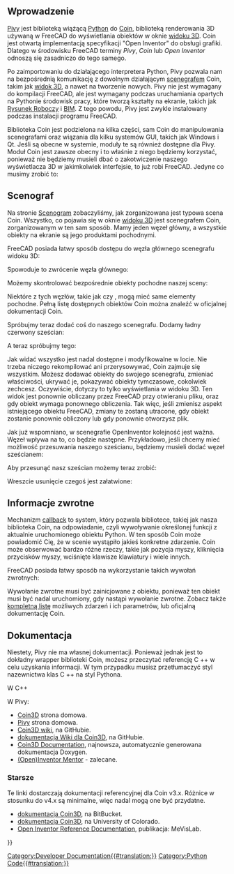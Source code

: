 <languages/>

{{Docnav/pl
|[[Scenegraph/pl|Scenogram]]
|[[PySide/pl|PySide]]
}}

{{TOCright}}

<span id="Introduction"></span>
==Wprowadzenie==

[[Pivy/pl|Pivy]] jest biblioteką wiążącą [[Python/pl|Python]] do [https://github.com/coin3d Coin], biblioteką renderowania 3D używaną w FreeCAD do wyświetlania obiektów w oknie [[3D_view/pl|widoku 3D]]. Coin jest otwartą implementacją specyfikacji "Open Inventor" do obsługi grafiki. Dlatego w środowisku FreeCAD terminy ''Pivy'', ''Coin'' lub ''Open Inventor'' odnoszą się zasadniczo do tego samego.

Po zaimportowaniu do działającego interpretera Python, Pivy pozwala nam na bezpośrednią komunikację z dowolnym działającym [[Scenegraph/pl|scenegrafem]] Coin, takim jak [[3D_view/pl|widok 3D]], a nawet na tworzenie nowych. Pivy nie jest wymagany do kompilacji FreeCAD, ale jest wymagany podczas uruchamiania opartych na Pythonie środowisk pracy, które tworzą kształty na ekranie, takich jak [[Draft_Workbench/pl|Rysunek Roboczy]] i [[BIM_Workbench/pl|BIM]]. Z tego powodu, Pivy jest zwykle instalowany podczas instalacji programu FreeCAD.

Biblioteka Coin jest podzielona na kilka części, sam Coin do manipulowania scenegrafami oraz wiązania dla kilku systemów GUI, takich jak Windows i Qt. Jeśli są obecne w systemie, moduły te są również dostępne dla Pivy. Moduł Coin jest zawsze obecny i to właśnie z niego będziemy korzystać, ponieważ nie będziemy musieli dbać o zakotwiczenie naszego wyświetlacza 3D w jakimkolwiek interfejsie, to już robi FreeCAD. Jedyne co musimy zrobić to:

{{Code|code=
from pivy import coin
}}

<span id="Scenegraph"></span>
==Scenograf==

Na stronie [[Scenegraph/pl|Scenogram]] zobaczyliśmy, jak zorganizowana jest typowa scena Coin. Wszystko, co pojawia się w oknie [[3D_view/pl|widoku 3D]] jest scenegrafem Coin, zorganizowanym w ten sam sposób. Mamy jeden węzeł główny, a wszystkie obiekty na ekranie są jego produktami pochodnymi.

FreeCAD posiada łatwy sposób dostępu do węzła głównego scenegrafu widoku 3D:

{{Code|code=
sg = FreeCADGui.ActiveDocument.ActiveView.getSceneGraph()
print(sg)
}}

Spowoduje to zwrócenie węzła głównego:

{{Code|code=
<pivy.coin.SoSelection; proxy of <Swig Object of type 'SoSelection *' at 0x360cb60> >
}}

Możemy skontrolować bezpośrednie obiekty pochodne naszej sceny:

{{Code|code=
for node in sg.getChildren():
    print(node)
}}

Niektóre z tych węzłów, takie jak {{incode|SoSeparator}} czy {{incode|SoGroup}}, mogą mieć same elementy pochodne. Pełną listę dostępnych obiektów Coin można znaleźć w oficjalnej dokumentacji Coin.

Spróbujmy teraz dodać coś do naszego scenegrafu. Dodamy ładny czerwony sześcian:

{{Code|code=
col = coin.SoBaseColor()
col.rgb = (1, 0, 0)
cub = coin.SoCube()
myCustomNode = coin.SoSeparator()
myCustomNode.addChild(col)
myCustomNode.addChild(cub)
sg.addChild(myCustomNode)
}}

A teraz spróbujmy tego:

{{Code|code=
col.rgb = (1, 1, 0)
}}

Jak widać wszystko jest nadal dostępne i modyfikowalne w locie. Nie trzeba niczego rekompilować ani przerysowywać, Coin zajmuje się wszystkim. Możesz dodawać obiekty do swojego scenegrafu, zmieniać właściwości, ukrywać je, pokazywać obiekty tymczasowe, cokolwiek zechcesz. Oczywiście, dotyczy to tylko wyświetlania w widoku 3D. Ten widok jest ponownie obliczany przez FreeCAD przy otwieraniu pliku, oraz gdy obiekt wymaga ponownego obliczenia. Tak więc, jeśli zmienisz aspekt istniejącego obiektu FreeCAD, zmiany te zostaną utracone, gdy obiekt zostanie ponownie obliczony lub gdy ponownie otworzysz plik.

Jak już wspomniano, w scenegrafie OpenInventor kolejność jest ważna. Węzeł wpływa na to, co będzie następne. Przykładowo, jeśli chcemy mieć możliwość przesuwania naszego sześcianu, będziemy musieli dodać węzeł {{incode|SoTranslation}} {{Emphasis|przed}} sześcianem:

{{Code|code=
col = coin.SoBaseColor()
col.rgb = (1, 0, 0)
trans = coin.SoTranslation()
trans.translation.setValue([0, 0, 0])
cub = coin.SoCube()
myCustomNode = coin.SoSeparator()
myCustomNode.addChild(col)
myCustomNode.addChild(trans)
myCustomNode.addChild(cub)
sg.addChild(myCustomNode)
}}

Aby przesunąć nasz sześcian możemy teraz zrobić:

{{Code|code=
trans.translation.setValue([2, 0, 0])
}}

Wreszcie usunięcie czegoś jest załatwione:

{{Code|code=
sg.removeChild(myCustomNode)
}}
{{Top}}
<span id="Callbacks"></span>
==Informacje zwrotne==

Mechanizm [https://en.wikipedia.org/wiki/Callback_%28computer_science%29 callback] to system, który pozwala bibliotece, takiej jak nasza biblioteka Coin, na odpowiadanie, czyli wywoływanie określonej funkcji z aktualnie uruchomionego obiektu Python. W ten sposób Coin może powiadomić Cię, że w scenie wystąpiło jakieś konkretne zdarzenie. Coin może obserwować bardzo różne rzeczy, takie jak pozycja myszy, kliknięcia przycisków myszy, wciśnięte klawisze klawiatury i wiele innych.

FreeCAD posiada łatwy sposób na wykorzystanie takich wywołań zwrotnych:

{{Code|code=
from pivy import coin

class ButtonTest:
    def __init__(self):
        self.view = FreeCADGui.ActiveDocument.ActiveView
        self.callback = self.view.addEventCallbackPivy(coin.SoMouseButtonEvent.getClassTypeId(), self.getMouseClick) 

    def getMouseClick(self, event_cb):
        event = event_cb.getEvent()
        if event.getState() == coin.SoMouseButtonEvent.DOWN:
            print("Alert!!! A mouse button has been improperly clicked!!!")
            self.view.removeEventCallbackPivy(coin.SoMouseButtonEvent.getClassTypeId(), self.callback)

ButtonTest()
}}

Wywołanie zwrotne musi być zainicjowane z obiektu, ponieważ ten obiekt musi być nadal uruchomiony, gdy nastąpi wywołanie zwrotne.
Zobacz także [[Code_snippets/pl#Obserwowanie_zdarze.C5.84_myszy_w_przegl.C4.85darce_3D_za_pomoc.C4.85_.C5.9Brodowiska_Python|kompletną listę]] możliwych zdarzeń i ich parametrów, lub oficjalną dokumentację Coin.
{{Top}}
<span id="Documentation"></span>
==Dokumentacja== 

Niestety, Pivy nie ma własnej dokumentacji. Ponieważ jednak jest to dokładny wrapper biblioteki Coin, możesz przeczytać referencję C ++ w celu uzyskania informacji. W tym przypadku musisz przetłumaczyć styl nazewnictwa klas C ++ na styl Pythona.

W C++

{{Code|code=
SoFile::getClassTypeId()
}}

W Pivy:

{{Code|code=
SoFile.getClassId()
}}

* [https://github.com/coin3d Coin3D] strona domowa.
* [https://github.com/coin3d/pivy Pivy] strona domowa.
* [https://github.com/coin3d/coin/wiki Coin3D wiki], na GitHubie.
* [https://github.com/coin3d/coin/wiki/Documentation dokumentacja Wiki dla Coin3D], na GitHubie.
* [https://coin3d.github.io/Coin/html/ Coin3D Documentation], najnowsza, automatycznie generowana dokumentacja Doxygen.
* [https://webdocs.cs.ualberta.ca/~graphics/books/mentor.pdf (Open)Inventor Mentor] - zalecane.

<span id="Older"></span>
===Starsze===

Te linki dostarczają dokumentacji referencyjnej dla Coin v3.x. Różnice w stosunku do v4.x są minimalne, więc nadal mogą one być przydatne.

* [https://coin3d.bitbucket.io/Coin/index.html dokumentacja Coin3D], na BitBucket.
* [https://grey.colorado.edu/coin3d/index.html dokumentacja Coin3D], na University of Colorado.
* [https://mevislabdownloads.mevis.de/docs/current/MeVis/ThirdParty/Documentation/Publish/OpenInventorReference/index.html Open Inventor Reference Documentation], publikacja: MeVisLab.
{{Top}}

{{Docnav/pl
|[[Scenegraph/pl|Scenogram]]
|[[PySide/pl|PySide]]
}}

{{Powerdocnavi{{#translation:}}}}
[[Category:Developer Documentation{{#translation:}}]]
[[Category:Python Code{{#translation:}}]]